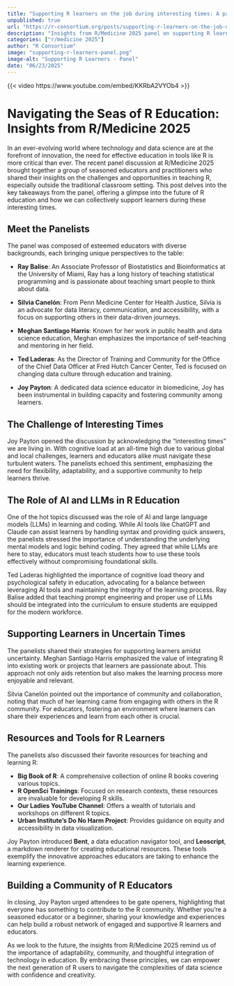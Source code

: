 ```yaml
--- 
title: "Supporting R learners on the job during interesting times: A panel of R educators" 
unpublished: true 
url: "https://r-consortium.org/posts/supporting-r-learners-on-the-job-during-interesting-times-a-panel-of-r-educators/"
description: "Insights from R/Medicine 2025 panel on supporting R learners." 
categories: ["r/medicine 2025"]
author: "R Consortium" 
image: "supporting-r-learners-panel.png" 
image-alt: "Supporting R Learners - Panel" 
date: "06/23/2025" 
---
```

{{< video https://www.youtube.com/embed/KKRbA2VYOb4 >}}

# Navigating the Seas of R Education: Insights from R/Medicine 2025

In an ever-evolving world where technology and data science are at the forefront of innovation, the need for effective education in tools like R is more critical than ever. The recent panel discussion at R/Medicine 2025 brought together a group of seasoned educators and practitioners who shared their insights on the challenges and opportunities in teaching R, especially outside the traditional classroom setting. This post delves into the key takeaways from the panel, offering a glimpse into the future of R education and how we can collectively support learners during these interesting times.

## Meet the Panelists

The panel was composed of esteemed educators with diverse backgrounds, each bringing unique perspectives to the table:

- **Ray Balise**: An Associate Professor of Biostatistics and Bioinformatics at the University of Miami, Ray has a long history of teaching statistical programming and is passionate about teaching smart people to think about data.
  
- **Silvia Canelón**: From Penn Medicine Center for Health Justice, Silvia is an advocate for data literacy, communication, and accessibility, with a focus on supporting others in their data-driven journeys.
  
- **Meghan Santiago Harris**: Known for her work in public health and data science education, Meghan emphasizes the importance of self-teaching and mentoring in her field.
  
- **Ted Laderas**: As the Director of Training and Community for the Office of the Chief Data Officer at Fred Hutch Cancer Center, Ted is focused on changing data culture through education and training.
  
- **Joy Payton**: A dedicated data science educator in biomedicine, Joy has been instrumental in building capacity and fostering community among learners.

## The Challenge of Interesting Times

Joy Payton opened the discussion by acknowledging the "interesting times" we are living in. With cognitive load at an all-time high due to various global and local challenges, learners and educators alike must navigate these turbulent waters. The panelists echoed this sentiment, emphasizing the need for flexibility, adaptability, and a supportive community to help learners thrive.

## The Role of AI and LLMs in R Education

One of the hot topics discussed was the role of AI and large language models (LLMs) in learning and coding. While AI tools like ChatGPT and Claude can assist learners by handling syntax and providing quick answers, the panelists stressed the importance of understanding the underlying mental models and logic behind coding. They agreed that while LLMs are here to stay, educators must teach students how to use these tools effectively without compromising foundational skills.

Ted Laderas highlighted the importance of cognitive load theory and psychological safety in education, advocating for a balance between leveraging AI tools and maintaining the integrity of the learning process. Ray Balise added that teaching prompt engineering and proper use of LLMs should be integrated into the curriculum to ensure students are equipped for the modern workforce.

## Supporting Learners in Uncertain Times

The panelists shared their strategies for supporting learners amidst uncertainty. Meghan Santiago Harris emphasized the value of integrating R into existing work or projects that learners are passionate about. This approach not only aids retention but also makes the learning process more enjoyable and relevant.

Silvia Canelón pointed out the importance of community and collaboration, noting that much of her learning came from engaging with others in the R community. For educators, fostering an environment where learners can share their experiences and learn from each other is crucial.

## Resources and Tools for R Learners

The panelists also discussed their favorite resources for teaching and learning R:

- **Big Book of R**: A comprehensive collection of online R books covering various topics.
- **R OpenSci Trainings**: Focused on research contexts, these resources are invaluable for developing R skills.
- **Our Ladies YouTube Channel**: Offers a wealth of tutorials and workshops on different R topics.
- **Urban Institute's Do No Harm Project**: Provides guidance on equity and accessibility in data visualization.

Joy Payton introduced **Bent**, a data education navigator tool, and **Leoscript**, a markdown renderer for creating educational resources. These tools exemplify the innovative approaches educators are taking to enhance the learning experience.

## Building a Community of R Educators

In closing, Joy Payton urged attendees to be gate openers, highlighting that everyone has something to contribute to the R community. Whether you're a seasoned educator or a beginner, sharing your knowledge and experiences can help build a robust network of engaged and supportive R learners and educators.

As we look to the future, the insights from R/Medicine 2025 remind us of the importance of adaptability, community, and thoughtful integration of technology in education. By embracing these principles, we can empower the next generation of R users to navigate the complexities of data science with confidence and creativity.